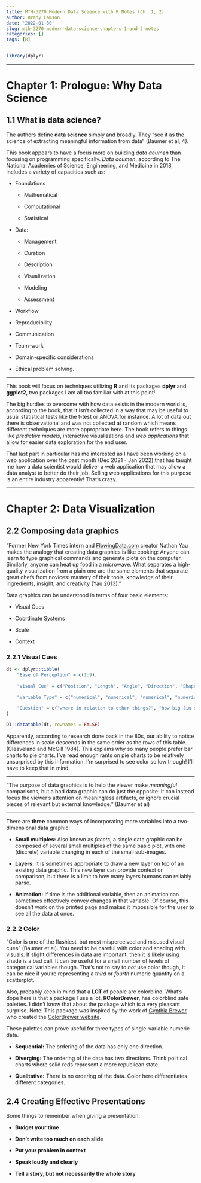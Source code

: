 ```yaml
---
title: MTH-3270 Modern Data Science with R Notes (Ch. 1, 2)
author: Brady Lamson
date: '2022-01-30'
slug: mth-3270-modern-data-science-chapters-1-and-2-notes
categories: []
tags: [R]
---
```


```r
library(dplyr)
```
***
# Chapter 1: Prologue: Why Data Science

## 1.1 What is data science?

The authors define **data science** simply and broadly. They "see it as the science of extracting meaningful information from data" (Baumer et al, 4).

This book appears to have a focus more on building *data acumen* than focusing on programming specifically. *Data acumen*, according to The National Academies of Science, Engineering, and Medicine in 2018, includes a variety of capacities such as:

-   Foundations

    -   Mathematical

    -   Computational

    -   Statistical

-   Data:

    -   Management

    -   Curation

    -   Description

    -   Visualization

    -   Modeling

    -   Assessment

-   Workflow

-   Reproducibility

-   Communication

-   Team-work

-   Domain-specific considerations

-   Ethical problem solving.

------------------------------------------------------------------------

This book will focus on techniques utilizing **R** and its packages **dplyr** and **ggplot2**, two packages I am all too familiar with at this point!

The big hurdles to overcome with how data exists in the modern world is, according to the book, that it isn't collected in a way that may be useful to usual statistical tests like the t-test or ANOVA for instance. A lot of data out there is observational and was not collected at random which means different techniques are more appropriate here. The book refers to things like *predictive models*, interactive visualizations and *web applications* that allow for easier data exploration for the end user.

That last part in particular has me interested as I have been working on a web application over the past month (Dec 2021 - Jan 2022) that has taught me how a data scientist would deliver a web application that may allow a data analyst to better do their job. Selling web applications for this purpose is an entire industry apparently! That's crazy.

------------------------------------------------------------------------

# Chapter 2: Data Visualization

## 2.2 Composing data graphics

"Former New York Times intern and [FlowingData.com](FlowingData.com) creator Nathan Yau makes the analogy that creating data graphics is like cooking: Anyone can learn to type graphical commands and generate plots on the computer. Similarly, anyone can heat up food in a microwave. What separates a high-quality visualization from a plain one are the same elements that separate great chefs from novices: mastery of their tools, knowledge of their ingredients, insight, and creativity (Yau 2013)."

Data graphics can be understood in terms of four basic elements:

-   Visual Cues

-   Coordinate Systems

-   Scale

-   Context

### 2.2.1 Visual Cues

```r
dt <- dplyr::tibble(
    "Ease of Perception" = c(1:9),
    
    "Visual Cue" = c("Position", "Length", "Angle", "Direction", "Shape", "Area", "Volume", "Shade", "Color"), 
    
    "Variable Type" = c("numerical", "numerical", "numerical", "numerical", "categorical", "numerical", "numerical", "either", "either"), 
    
    "Question" = c("where in relation to other things?", "how big (in one dimension)?", "how wide? parallel to something else?", "at what slope? in a time series, going up or down?", "belonging to which group?", "how big (in two dimensions)?", "how big (in three dimensions)?", "to what extent? how severely?", "to what extent? how severely?")
)
```

```r
DT::datatable(dt, rownames = FALSE)
```

Apparently, according to research done back in the 80s, our ability to notice differences in scale descends in the same order as the rows of this table. (Cleaveland and McGill 1984). This explains why so many people prefer bar charts to pie charts. I've read enough rants on pie charts to be relatively unsurprised by this information. I'm surprised to see color so low though! I'll have to keep that in mind.

------------------------------------------------------------------------

"The purpose of data graphics is to help the viewer make *meaningful* comparisons, but a bad data graphic can do just the opposite: It can instead focus the viewer's attention on meaningless artifacts, or ignore crucial pieces of relevant but external knowledge." (Baumer et al)

------------------------------------------------------------------------

There are **three** common ways of incorporating more variables into a two-dimensional data graphic:

-   **Small multiples:** Also known as *facets*, a single data graphic can be composed of several small multiples of the same basic plot, with one (discrete) variable changing in each of the small sub-images.

-   **Layers:**  It is sometimes appropriate to draw a new layer on top of an existing data graphic. This new layer can provide context or comparison, but there is a limit to how many layers humans can reliably parse.

-   **Animation:** If time is the additional variable, then an animation can sometimes effectively convey changes in that variable. Of course, this doesn’t work on the printed page and makes it impossible for the user to see all the data at once.

### 2.2.2 Color
"Color is one of the flashiest, but most misperceived and misused visual cues" (Baumer et al). You need to be careful with color and shading with visuals. If slight differences in data are important, then it is likely using shade is a bad call. It can be useful for a small number of levels of categorical variables though. That's not to say to *not* use color though, it can be nice if you're representing a *third* or *fourth* numeric quantity on a scatterplot.

Also, probably keep in mind that a **LOT** of people are colorblind. What's dope here is that a package I use a lot, **RColorBrewer**, has colorblind safe palettes. I didn't know that about the package which is a very pleasant surprise. Note: This package was inspired by the work of [Cynthia Brewer](https://en.wikipedia.org/wiki/Cynthia_Brewer) who created the [ColorBrewer website](https://colorbrewer2.org/#type=sequential&scheme=BuGn&n=3).

These palettes can prove useful for three types of single-variable numeric data.

- **Sequential:** The ordering of the data has only one direction.

- **Diverging:** The ordering of the data has two directions. Think political charts where solid reds represent a more republican state. 

- **Qualitative:** There is no ordering of the data. Color here differentiates different categories.

## 2.4 Creating Effective Presentations
Some things to remember when giving a presentation:

- **Budget your time**

- **Don't write too much on each slide**

- **Put your problem in context**

- **Speak loudly and clearly**

- **Tell a story, but not necessarily the whole story**